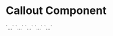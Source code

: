 
# Callout Component

<Callout>
  `<Callout>…`
</Callout>

<Callout type="info">
  `<Callout type="info">…`
</Callout>

<Callout type="warning">
  `<Callout type="warning">…`
</Callout>

<Callout type="error">
  `<Callout type="error">…`
</Callout>

<Callout type="info" emoji="🇫🇷">
  `<Callout type="info" emoji="🇫🇷">…`
</Callout>
